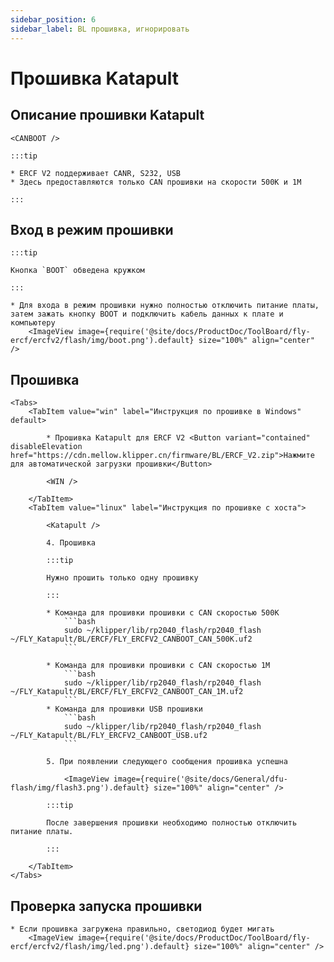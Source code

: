 ```yaml
---
sidebar_position: 6
sidebar_label: BL прошивка, игнорировать
---
```



# Прошивка Katapult

## Описание прошивки Katapult

    <CANBOOT />

    :::tip

    * ERCF V2 поддерживает CANR, S232, USB
    * Здесь предоставляются только CAN прошивки на скорости 500K и 1M

    :::

## Вход в режим прошивки

    :::tip

    Кнопка `BOOT` обведена кружком

    :::

    * Для входа в режим прошивки нужно полностью отключить питание платы, затем зажать кнопку BOOT и подключить кабель данных к плате и компьютеру
        <ImageView image={require('@site/docs/ProductDoc/ToolBoard/fly-ercf/ercfv2/flash/img/boot.png').default} size="100%" align="center" />

## Прошивка

    <Tabs>
        <TabItem value="win" label="Инструкция по прошивке в Windows" default>

            * Прошивка Katapult для ERCF V2 <Button variant="contained" disableElevation href="https://cdn.mellow.klipper.cn/firmware/BL/ERCF_V2.zip">Нажмите для автоматической загрузки прошивки</Button>

            <WIN />
            
        </TabItem>
        <TabItem value="linux" label="Инструкция по прошивке с хоста">
            
            <Katapult />

            4. Прошивка

            :::tip

            Нужно прошить только одну прошивку

            :::

            * Команда для прошивки прошивки с CAN скоростью 500K
                ```bash
                sudo ~/klipper/lib/rp2040_flash/rp2040_flash ~/FLY_Katapult/BL/ERCF/FLY_ERCFV2_CANBOOT_CAN_500K.uf2
                ```
                       
            * Команда для прошивки прошивки с CAN скоростью 1M
                ```bash
                sudo ~/klipper/lib/rp2040_flash/rp2040_flash ~/FLY_Katapult/BL/ERCF/FLY_ERCFV2_CANBOOT_CAN_1M.uf2
                ```
            * Команда для прошивки USB прошивки
                ```bash
                sudo ~/klipper/lib/rp2040_flash/rp2040_flash ~/FLY_Katapult/BL/FLY_ERCFV2_CANBOOT_USB.uf2
                ```

            5. При появлении следующего сообщения прошивка успешна

                <ImageView image={require('@site/docs/General/dfu-flash/img/flash3.png').default} size="100%" align="center" />

            :::tip

            После завершения прошивки необходимо полностью отключить питание платы.

            :::

        </TabItem>
    </Tabs>

## Проверка запуска прошивки

    * Если прошивка загружена правильно, светодиод будет мигать
        <ImageView image={require('@site/docs/ProductDoc/ToolBoard/fly-ercf/ercfv2/flash/img/led.png').default} size="100%" align="center" />